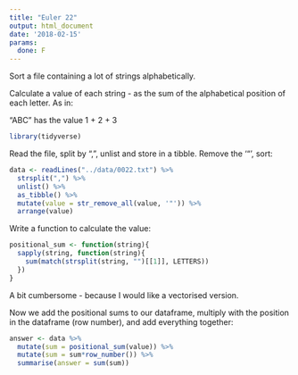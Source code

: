 ```yaml
---
title: "Euler 22"
output: html_document
date: '2018-02-15'
params:
  done: F
---
```


Sort a file containing a lot of strings alphabetically. 

Calculate a value of each string - as the sum of the alphabetical position of
each letter. As in:

"ABC" has the value 1 + 2 + 3

```r
library(tidyverse)
```

Read the file, split by ",", unlist and store in a tibble. Remove the '"', sort:

```r

data <- readLines("../data/0022.txt") %>% 
  strsplit(",") %>% 
  unlist() %>% 
  as_tibble() %>% 
  mutate(value = str_remove_all(value, '"')) %>% 
  arrange(value) 
```

Write a function to calculate the value:
```r
positional_sum <- function(string){
  sapply(string, function(string){
    sum(match(strsplit(string, "")[[1]], LETTERS))
  })
}
```
A bit cumbersome - because I would like a vectorised version.

Now we add the positional sums to our dataframe, multiply with the position in
the dataframe (row number), and add everything together:

```r
answer <- data %>% 
  mutate(sum = positional_sum(value)) %>% 
  mutate(sum = sum*row_number()) %>% 
  summarise(answer = sum(sum))
```




